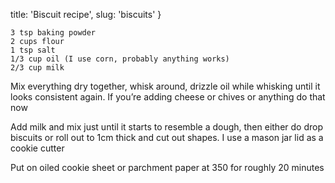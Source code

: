   title: 'Biscuit recipe',
  slug: 'biscuits'
}

```
3 tsp baking powder
2 cups flour
1 tsp salt
1/3 cup oil (I use corn, probably anything works)
2/3 cup milk
```

Mix everything dry together, whisk around, drizzle oil while whisking until it looks consistent again. If you’re adding cheese or chives or anything do that now

Add milk and mix just until it starts to resemble a dough, then either do drop biscuits or roll out to 1cm thick and cut out shapes. I use a mason jar lid as a cookie cutter

Put on oiled cookie sheet or parchment paper at 350 for roughly 20 minutes